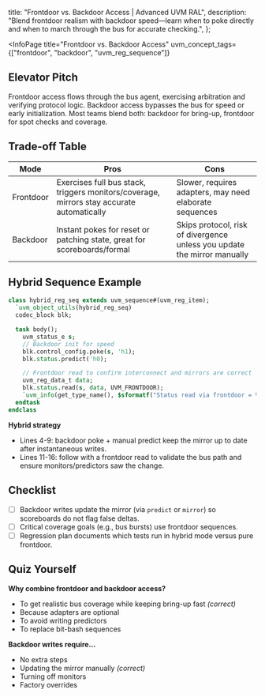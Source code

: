 
  title: "Frontdoor vs. Backdoor Access | Advanced UVM RAL",
  description: "Blend frontdoor realism with backdoor speed—learn when to poke directly and when to march through the bus for accurate checking.",
};

<InfoPage
  title="Frontdoor vs. Backdoor Access"
  uvm_concept_tags={["frontdoor", "backdoor", "uvm_reg_sequence"]}
>

  ## Elevator Pitch

  Frontdoor access flows through the bus agent, exercising arbitration and verifying protocol logic. Backdoor access bypasses the bus for speed or early initialization. Most teams blend both: backdoor for bring-up, frontdoor for spot checks and coverage.

  ## Trade-off Table

  | Mode | Pros | Cons |
  | --- | --- | --- |
  | Frontdoor | Exercises full bus stack, triggers monitors/coverage, mirrors stay accurate automatically | Slower, requires adapters, may need elaborate sequences |
  | Backdoor  | Instant pokes for reset or patching state, great for scoreboards/formal | Skips protocol, risk of divergence unless you update the mirror manually |

  ## Hybrid Sequence Example

  ```systemverilog
  class hybrid_reg_seq extends uvm_sequence#(uvm_reg_item);
    `uvm_object_utils(hybrid_reg_seq)
    codec_block blk;

    task body();
      uvm_status_e s;
      // Backdoor init for speed
      blk.control_config.poke(s, 'h1);
      blk.status.predict('h0);

      // Frontdoor read to confirm interconnect and mirrors are correct
      uvm_reg_data_t data;
      blk.status.read(s, data, UVM_FRONTDOOR);
      `uvm_info(get_type_name(), $sformatf("Status read via frontdoor = %h", data), UVM_LOW)
    endtask
  endclass
  ```

  **Hybrid strategy**
  - Lines 4-9: backdoor poke + manual predict keep the mirror up to date after instantaneous writes.
  - Lines 11-16: follow with a frontdoor read to validate the bus path and ensure monitors/predictors saw the change.

  ## Checklist

  - [ ] Backdoor writes update the mirror (via `predict` or `mirror`) so scoreboards do not flag false deltas.
  - [ ] Critical coverage goals (e.g., bus bursts) use frontdoor sequences.
  - [ ] Regression plan documents which tests run in hybrid mode versus pure frontdoor.

  ## Quiz Yourself

  **Why combine frontdoor and backdoor access?**
  - To get realistic bus coverage while keeping bring-up fast *(correct)*
  - Because adapters are optional
  - To avoid writing predictors
  - To replace bit-bash sequences

  **Backdoor writes require…**
  - No extra steps
  - Updating the mirror manually *(correct)*
  - Turning off monitors
  - Factory overrides

</InfoPage>
